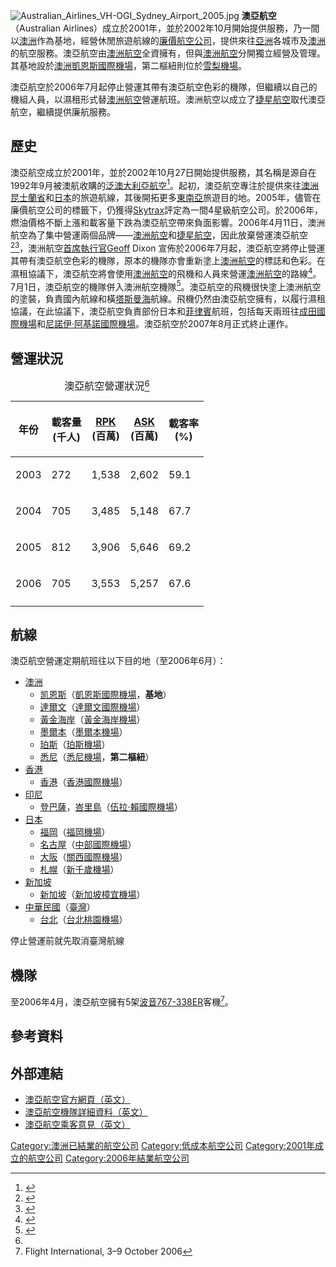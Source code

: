 {{noteTA
|G1=地名
|1=zh-cn:悉尼;zh-hant:雪梨;zh-hk:雪梨;zh-tw:雪梨;
}}
{{about|一家已歇業的以澳洲為基地的廉價航空公司「Australian Airlines」|曾在1986年至1992年之间使用「Australian Airlines」名称的澳洲国内航空公司|跨澳航空|曾存在於1990年至1996年之間、中文譯名相同的已歇業航空公司「Australia Asia Airlines」|澳亞航空 (1990年)}}
{{Infobox airline
|airline = 澳亞航空<br>Australian Airlines
|logo = AO1.png
|fleet_size = 5
|destinations = 13
|IATA = AO
|ICAO = AUZ
|callsign = Australian
|parent = [[澳洲航空|澳洲航空]]
|company_name = 澳亞航空
|founded = 2001年
|ceased = 2006年6月30日<ref name="Qan 06 AR"/>
|headquarters = [[澳洲|澳洲]][[新南威爾士州|新南威爾士省]][[悉尼|悉尼]]
|key_people = Andrea Staines （[[首席执行官|首席执行官]]）
|hubs = [[凱恩斯國際機場|凱恩斯國際機場]]
|focus_cities = [[雪梨機場|雪梨機場]]
|frequent_flyer = 無
|lounge = Qantas Club
|alliance = 無
|website =
}}
[[File:Australian_Airlines_VH-OGI_Sydney_Airport_2005.jpg|thumb]]
'''澳亞航空'''（Australian Airlines）成立於2001年，並於2002年10月開始提供服務，乃一間以[[澳洲|澳洲]]作為基地，經營休閒旅遊航線的[[廉價航空公司|廉價航空公司]]，提供來往[[亞洲|亞洲]]各城市及[[澳洲|澳洲]]的航空服務。澳亞航空由[[澳洲航空|澳洲航空]]全資擁有，但與[[澳洲航空|澳洲航空]]分開獨立經營及管理。其基地設於[[澳洲|澳洲]][[凱恩斯國際機場|凱恩斯國際機場]]，第二樞紐則位於[[雪梨機場|雪梨機場]]。

澳亞航空於2006年7月起停止營運其帶有澳亞航空色彩的機隊，但繼續以自己的機組人員，以濕租形式替[[澳洲航空|澳洲航空]]營運航班。澳洲航空以成立了[[捷星航空|捷星航空]]取代澳亞航空，繼續提供廉航服務。

== 歷史 ==
澳亞航空成立於2001年，並於2002年10月27日開始提供服務，其名稱是源自在1992年9月被澳航收購的[[泛澳大利亞航空|泛澳大利亞航空]]<ref>{{Cite web |url=http://www.qantas.com.au/travel/airlines/history-expanding/global/en |title=Qantas - Expanding Overseas...and at Home |access-date=2012-01-17 |archive-date=2015-12-08 |archive-url=https://web.archive.org/web/20151208105926/http://www.qantas.com.au/travel/airlines/history-expanding/global/en |dead-url=no }}</ref>。起初，澳亞航空專注於提供來往[[澳洲|澳洲]][[昆士蘭|昆士蘭省]]和[[日本|日本]]的旅遊航線，其後開拓更多[[東南亞|東南亞]]旅遊目的地。2005年，儘管在廉價航空公司的標籤下，仍獲得[[Skytrax|Skytrax]]評定為一間4星級航空公司。於2006年，燃油價格不斷上漲和載客量下跌為澳亞航空帶來負面影響。2006年4月11日，澳洲航空為了集中營運兩個品牌——[[澳洲航空|澳洲航空]]和[[捷星航空|捷星航空]]，因此放棄營運澳亞航空<ref>{{Cite news|title=Qantas and Jetstar to lead the way - Australian Airlines to be scrapped|publisher=Asiatraveltips.com|date=12/4/06|url=http://www.asiatraveltips.com/news06/124-AustralianAirlines.shtml|accessdate=30 October 2010|archive-date=2021-04-11|archive-url=https://web.archive.org/web/20210411000733/http://www.asiatraveltips.com/news06/124-AustralianAirlines.shtml|dead-url=no}}</ref><ref>{{Cite news|title=Qantas scraps its budget carrier Australian Airlines|publisher=The Star Online|date=11 April 2006|url=http://thestar.com.my/news/story.asp?file=/2006/4/11/apworld/20060411101242&sec=apworld|accessdate=30 October 2010|archive-date=2011-06-22|archive-url=https://web.archive.org/web/20110622070328/http://thestar.com.my/news/story.asp?file=%2F2006%2F4%2F11%2Fapworld%2F20060411101242&sec=apworld|dead-url=no}}</ref>，澳洲航空[[首席執行官|首席執行官]]Geoff Dixon 宣佈於2006年7月起，澳亞航空將停止營運其帶有澳亞航空色彩的機隊，原本的機隊亦會重新塗上[[澳洲航空|澳洲航空]]的標誌和色彩。在濕租協議下，澳亞航空將會使用[[澳洲航空|澳洲航空]]的飛機和人員來營運[[澳洲航空|澳洲航空]]的路線<ref name="Qan 06 AR">{{Cite web|title=Attention to Detail, Annual Report 2006|publisher=Qantas|url=http://www.qantas.com.au/infodetail/about/investors/AnnualReport2006.pdf|format=PDF|accessdate=25 October 2010|archive-date=2012-09-02|archive-url=https://www.webcitation.org/6AMy7QEK5?url=http://www.qantas.com.au/infodetail/about/investors/AnnualReport2006.pdf|dead-url=no}}</ref>{{rp|11}}。7月1日，澳亞航空的機隊併入澳洲航空機隊<ref name="Qantas">{{cite web|last=Hogg|first=Andrew|title=National University Finance & Procurement Conference 2006|url=http://www.hes.edu.au/resources/76/|work=Qantas|accessdate=28 October 2010|deadurl=yes|archiveurl=https://web.archive.org/web/20110221041541/http://www.hes.edu.au/resources/76/|archivedate=2011年2月21日}}</ref>。澳亞航空的飛機很快塗上澳洲航空的塗裝，負責國內航線和橫[[塔斯曼海|塔斯曼海]]航線。飛機仍然由澳亞航空擁有，以履行濕租協議，在此協議下，澳亞航空負責部份日本和[[菲律賓|菲律賓]]航班，包括每天兩班往[[成田國際機場|成田國際機場]]和[[尼諾伊·阿基諾國際機場|尼諾伊·阿基諾國際機場]]。澳亞航空於2007年8月正式終止運作。

==營運狀況==
{|class="wikitable sortable" style="font-size:97%; text-align:right;"
|+澳亞航空營運狀況<ref name="Qan 06 AR"/>{{rp|143}}
|-
!年份||載客量<br>(千人)||[[載客收入哩程|RPK]]<br>(百萬)||[[可用座位公里|ASK]]<br>(百萬)||載客率<br>(%)
|-
|2003 ||272 ||1,538 ||2,602 ||59.1
|-
|2004 ||{{Increase}}705 ||{{Increase}}3,485 ||{{Increase}}5,148 ||{{Increase}}67.7
|-
|2005 ||{{Increase}}812 ||{{Increase}}3,906 ||{{Increase}}5,646 ||{{Increase}}69.2
|-
|2006 ||{{Decrease}}705 ||{{Decrease}}3,553 ||{{Decrease}}5,257 ||{{Decrease}}67.6
|-
|}
</center>

== 航線 ==
澳亞航空營運定期航班往以下目的地（至2006年6月）：
*[[澳洲|澳洲]]
**[[凯恩斯_(昆士兰州)|凯恩斯]]（[[凱恩斯國際機場|凱恩斯國際機場]]，'''基地'''）
**[[達爾文_(澳大利亞)|達爾文]]（[[達爾文國際機場|達爾文國際機場]]）
**[[黄金海岸_(澳大利亚)|黃金海岸]]（[[黃金海岸機場|黃金海岸機場]]）
**[[墨爾本|墨爾本]]（[[墨爾本機場|墨爾本機場]]）
**[[珀斯|珀斯]]（[[珀斯機場|珀斯機場]]）
**[[悉尼|悉尼]]（[[悉尼機場|悉尼機場]]，'''第二樞紐'''）
*[[香港|香港]]
**[[香港|香港]]（[[香港國際機場|香港國際機場]]）
*[[印尼|印尼]]
**[[登巴薩|登巴薩]]，[[峇里島|峇里島]]（[[伍拉·賴國際機場|伍拉·賴國際機場]]）
*[[日本|日本]]
**[[福岡|福岡]]（[[福岡機場|福岡機場]]）
**[[名古屋|名古屋]]（[[中部國際機場|中部國際機場]]）
**[[大阪市|大阪]]（[[關西國際機場|關西國際機場]]）
**[[札幌|札幌]]（[[新千歲機場|新千歲機場]]）
*[[新加坡|新加坡]]
**[[新加坡|新加坡]]（[[新加坡樟宜機場|新加坡樟宜機場]]）
*[[中華民國|中華民國]]（[[臺灣|臺灣]]）
**[[台北|台北]]（[[台北桃園機場|台北桃園機場]]）{{Ref label|Suspension|Note 1|Note 1}}
{{Note label|Suspension|Note 1|Note 1}}停止營運前就先取消臺灣航線

== 機隊 ==
至2006年4月，澳亞航空擁有5架[[波音767|波音767-338ER]]客機<ref>Flight International, 3–9 October 2006</ref>。

== 參考資料 ==
{{Reflist|2}}

== 外部連結 ==
*[http://web.archive.org/*/http://www.australianairlines.com.au 澳亞航空官方網頁（英文）]
*[http://www.planespotters.net/Airline/Australian_Airlines_(AO_AUZ)?show=all 澳亞航空機隊詳細資料（英文）]{{dead link|date=2018年3月 |bot=InternetArchiveBot |fix-attempted=yes }}
*[http://www.airlinequality.com/Forum/australian.htm 澳亞航空乘客意見（英文）] {{Wayback|url=http://www.airlinequality.com/Forum/australian.htm |date=20150523052337 }}

[[Category:澳洲已結業的航空公司|Category:澳洲已結業的航空公司]]
[[Category:低成本航空公司|Category:低成本航空公司]]
[[Category:2001年成立的航空公司|Category:2001年成立的航空公司]]
[[Category:2006年結業航空公司|Category:2006年結業航空公司]]
